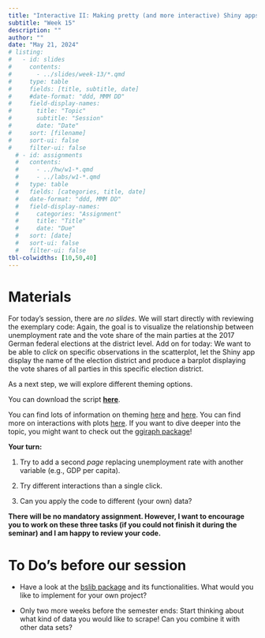 ```yaml
---
title: "Interactive II: Making pretty (and more interactive) Shiny apps"
subtitle: "Week 15"
description: ""
author: ""
date: "May 21, 2024"
# listing:
#   - id: slides
#     contents:
#       - ../slides/week-13/*.qmd
#     type: table
#     fields: [title, subtitle, date]
#     #date-format: "ddd, MMM DD"
#     field-display-names:
#       title: "Topic"
#       subtitle: "Session"
#       date: "Date"
#     sort: [filename]
#     sort-ui: false
#     filter-ui: false
  # - id: assignments
  #   contents:
  #     - ../hw/w1-*.qmd
  #     - ../labs/w1-*.qmd
  #   type: table
  #   fields: [categories, title, date]
  #   date-format: "ddd, MMM DD"
  #   field-display-names:
  #     categories: "Assignment"
  #     title: "Title"
  #     date: "Due"
  #   sort: [date]
  #   sort-ui: false
  #   filter-ui: false
tbl-colwidths: [10,50,40]
---
```


# Materials

For today's session, there are *no slides.* We will start directly with reviewing the exemplary code: Again, the goal is to visualize the relationship between unemployment rate and the vote share of the main parties at the 2017 German federal elections at the district level. Add on for today: We want to be able to *click* on specific observations in the scatterplot, let the Shiny app display the name of the election district and produce a barplot displaying the vote shares of all parties in this specific election district.

As a next step, we will explore different theming options.

You can download the script [**here**](https://ilias.uni-mannheim.de/goto.php?target=file_1520543_download&client_id=ILIAS).

You can find lots of information on theming [here](https://rstudio.github.io/bslib/) and [here](https://mastering-shiny.org/action-layout.html#shiny-themes). You can find more on interactions with plots [here](https://shiny.posit.co/r/articles/build/plot-interaction/). If you want to dive deeper into the topic, you might want to check out the [ggiraph package](https://davidgohel.github.io/ggiraph/)!

**Your turn:**

1.  Try to add a second *page* replacing unemployment rate with another variable (e.g., GDP per capita).

2.  Try different interactions than a single click.

3.  Can you apply the code to different (your own) data?

**There will be no mandatory assignment. However, I want to encourage you to work on these three tasks (if you could not finish it during the seminar) and I am happy to review your code.**

# To Do's before our session

-   Have a look at the [bslib package](https://rstudio.github.io/bslib/) and its functionalities. What would you like to implement for your own project?

-   Only two more weeks before the semester ends: Start thinking about what kind of data you would like to scrape! Can you combine it with other data sets?
